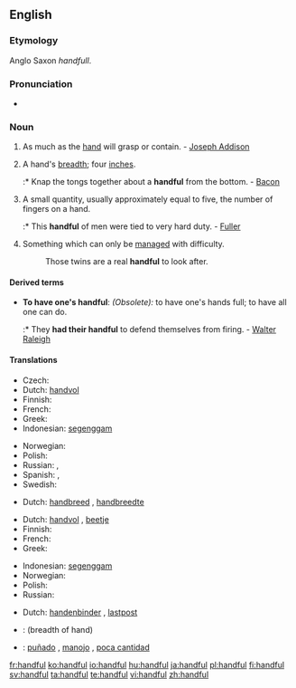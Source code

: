 ==English==

===Etymology===
Anglo Saxon {{etyl|asa}} ''handfull''.

===Pronunciation===
* {{audio|en-us-handful.ogg|Audio (US)}}

===Noun===
{{en-noun|pl2=handsful}}

# As much as the [[hand]] will grasp or contain. - [[w:Joseph Addison|Joseph Addison]]
# {{obsolete}} A hand's [[breadth]]; four [[inch]]es.
#:* Knap the tongs together about a '''handful''' from the bottom. - [[Bacon]]
# A small quantity, usually approximately equal to five, the number of fingers on a hand.
#:* This '''handful''' of men were tied to very hard duty. - [[Fuller]]
# Something which can only be [[manage]]d with difficulty.
#: Those twins are a real '''handful''' to look after.

====Derived terms====
* '''To have one's handful''': ''(Obsolete):'' to have one's hands full; to have all one can do.
*:* They '''had their handful''' to defend themselves from firing. - [[Walter Raleigh]]

====Translations====
{{trans-top|amount held in hand}}
* Czech: {{t-|cs|hrst|f}}
* Dutch: [[handvol]] {{n}}
* Finnish: {{t-|fi|kourallinen}}
* French: {{t+|fr|poignée|f}}
* Greek: {{t+|el|χούφτα|f|tr=choúfta|sc=Grek}}
* Indonesian: [[genggam|segenggam]]
{{trans-mid}}
* Norwegian: {{t-|no|håndfull|m}}
* Polish: {{t-|pl|garść|f}}
* Russian: {{t+|ru|горсть|f|tr=gorst'|sc=Cyrl}}, {{t+|ru|пригоршня|f|tr=prigoršn'a|sc=Cyrl}}
* Spanish: {{t-|es|manojo|m}}, {{t-|es|puñado|m}}
* Swedish: {{t+|sv|handfull|c}}
{{trans-bottom}}

{{trans-top|breadth of hand}}
* Dutch: [[handbreed]] {{n}}, [[handbreedte]]
{{trans-mid}}
{{trans-bottom}}

{{trans-top|small quantity}}
* Dutch: [[handvol]] {{n}}, [[beetje]] {{n}}
* Finnish: {{t-|fi|kourallinen}}
* French: {{t+|fr|poignée|f}}
* Greek: {{t+|el|χούφτα|f|tr=choúfta|sc=Grek}}
{{trans-mid}}
* Indonesian: [[genggam|segenggam]]
* Norwegian: {{t-|no|håndfull|m}}
* Polish: {{t-|pl|garść|f}}
* Russian: {{t+|ru|горстка|f|tr=górstka|sc=Cyrl}}
{{trans-bottom}}

{{trans-top|handled with difficulty}}
* Dutch: [[handenbinder]] {{m}}, [[lastpost]]
{{trans-mid}}
{{trans-bottom}}

{{checktrans-top}}
* {{ttbc|Norwegian}}: {{t-|no|knyttneve|m}} (breadth of hand)
{{trans-mid}}
* {{ttbc|Spanish}}: [[puñado]] {{m}}, [[manojo]] {{m}}, [[poca cantidad]] {{f}}
{{trans-bottom}}

[[fr:handful]]
[[ko:handful]]
[[io:handful]]
[[hu:handful]]
[[ja:handful]]
[[pl:handful]]
[[fi:handful]]
[[sv:handful]]
[[ta:handful]]
[[te:handful]]
[[vi:handful]]
[[zh:handful]]